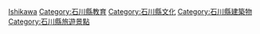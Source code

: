 {{日本行政區劃分類導航|博物館}}
{{Commonscat|Museums in Ishikawa prefecture}}

[[Category:日本各都道府縣博物館|Ishikawa]]
[[Category:石川縣教育|Category:石川縣教育]]
[[Category:石川縣文化|Category:石川縣文化]]
[[Category:石川縣建築物|Category:石川縣建築物]]
[[Category:石川縣旅遊景點|Category:石川縣旅遊景點]]